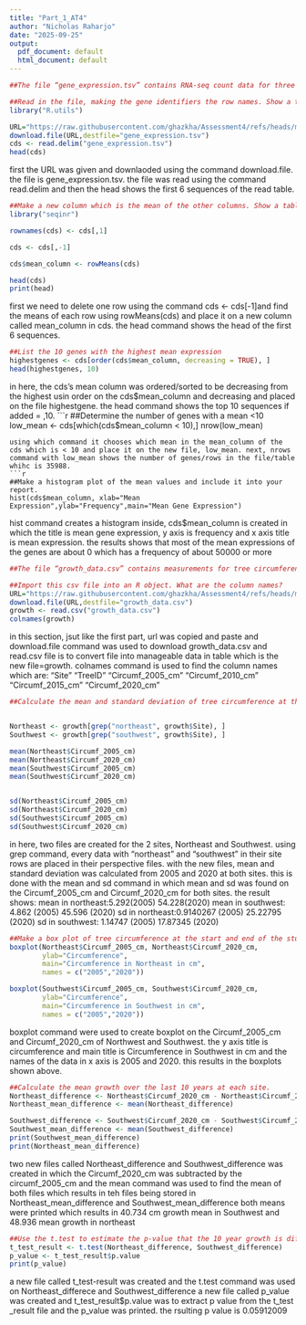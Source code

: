 ```yaml
---
title: "Part_1_AT4"
author: "Nicholas Raharjo"
date: "2025-09-25"
output:
  pdf_document: default
  html_document: default
---
```


```r
##The file “gene_expression.tsv” contains RNA-seq count data for three samples of interest.

##Read in the file, making the gene identifiers the row names. Show a table of values for the first six genes.
library("R.utils")

URL="https://raw.githubusercontent.com/ghazkha/Assessment4/refs/heads/main/gene_expression.tsv"
download.file(URL,destfile="gene_expression.tsv")
cds <- read.delim("gene_expression.tsv")
head(cds)

```

first the URL was given and downlaoded using the command download.file. the file is gene_expression.tsv. the file was read using the command read.delim and then the head shows the first 6 sequences of the read table. 

```r
##Make a new column which is the mean of the other columns. Show a table of values for the first six genes.
library("seqinr")

rownames(cds) <- cds[,1]

cds <- cds[,-1]

cds$mean_column <- rowMeans(cds)

head(cds)
print(head)
```
first we need to delete one row using the command cds <- cds[-1]and find the means of each row using rowMeans(cds) and place it on a new column called mean_column in cds. the head command shows the head of the first 6 sequences. 

```r
##List the 10 genes with the highest mean expression
highestgenes <- cds[order(cds$mean_column, decreasing = TRUE), ]
head(highestgenes, 10)
```
in here, the cds's mean column was ordered/sorted to be decreasing from the highest usin order on the cds$mean_column and decreasing and placed on the file highestgene. the head command shows the top 10 sequences if added = ,10.  
```r
##Determine the number of genes with a mean <10
low_mean <- cds[which(cds$mean_column < 10),]
nrow(low_mean)
```
using which command it chooses which mean in the mean_column of the cds which is < 10 and place it on the new file, low_mean. next, nrows command with low_mean shows the number of genes/rows in the file/table whihc is 35988. 
```r
##Make a histogram plot of the mean values and include it into your report.
hist(cds$mean_column, xlab="Mean Expression",ylab="Frequency",main="Mean Gene Expression")

```

hist command creates a histogram inside, cds$mean_column is created in which the title is mean gene expression, y axis is frequency and x axis title is mean expression. the results shows that most of the mean expressions of the genes are about 0 which has a frequency of about 50000 or more
```r
##The file “growth_data.csv” contains measurements for tree circumference growing at two sites, control site and treatment site which were planted 20 years ago.

##Import this csv file into an R object. What are the column names?
URL="https://raw.githubusercontent.com/ghazkha/Assessment4/refs/heads/main/growth_data.csv"
download.file(URL,destfile="growth_data.csv")
growth <- read.csv("growth_data.csv")
colnames(growth)
```
in this section, jsut like the first part, url was copied and paste and download.file command was used to download growth_data.csv and read.csv file is to convert file into manageable data in table which is the new file=growth. colnames command is used to find the column names which are:  "Site"            "TreeID"          "Circumf_2005_cm" "Circumf_2010_cm" "Circumf_2015_cm" "Circumf_2020_cm"
```r
##Calculate the mean and standard deviation of tree circumference at the start and end of the study at both sites.


Northeast <- growth[grep("northeast", growth$Site), ]
Southwest <- growth[grep("southwest", growth$Site), ]

mean(Northeast$Circumf_2005_cm)
mean(Northeast$Circumf_2020_cm)
mean(Southwest$Circumf_2005_cm)
mean(Southwest$Circumf_2020_cm)


sd(Northeast$Circumf_2005_cm)
sd(Northeast$Circumf_2020_cm)
sd(Southwest$Circumf_2005_cm)
sd(Southwest$Circumf_2020_cm)

```
in here, two files are created for the 2 sites, Northeast and Southwest. using grep command, every data with "northeast" and "southwest" in their site rows are placed in their perspective files. 
with the new files, mean and standard deviation was calculated from 2005 and 2020 at both sites. this is done with the mean and sd command in which mean and sd was found on the Circumf_2005_cm and Circumf_2020_cm for both sites. the result shows: 
mean in northeast:5.292(2005) 54.228(2020)
mean in southwest: 4.862 (2005) 45.596 (2020)
sd in northeast:0.9140267 (2005) 25.22795 (2020) 
sd in southwest: 1.14747 (2005) 17.87345 (2020)
```r
##Make a box plot of tree circumference at the start and end of the study at both sites.
boxplot(Northeast$Circumf_2005_cm, Northeast$Circumf_2020_cm,
        ylab="Circumference",
        main="Circumference in Northeast in cm",
        names = c("2005","2020"))

boxplot(Southwest$Circumf_2005_cm, Southwest$Circumf_2020_cm,
        ylab="Circumference",
        main="Circumference in Southwest in cm",
        names = c("2005","2020"))
```
boxplot command were used to create boxplot on the Circumf_2005_cm and Circumf_2020_cm of Northwest and Southwest.  the y axis title is circumference and main title is Circumference in Southwest in cm and the names of the data in x axis is 2005 and 2020. this results in the boxplots shown above. 
```r
##Calculate the mean growth over the last 10 years at each site.
Northeast_difference <- Northeast$Circumf_2020_cm - Northeast$Circumf_2005_cm
Northeast_mean_difference <- mean(Northeast_difference)

Southwest_difference <- Southwest$Circumf_2020_cm - Southwest$Circumf_2005_cm
Southwest_mean_difference <- mean(Southwest_difference)
print(Southwest_mean_difference) 
print(Northeast_mean_difference)
```
two new files called Northeast_difference and Southwest_difference was created in which the Circumf_2020_cm was subtracted by the circumf_2005_cm and the mean command was used to find the mean of both files which results in teh files being stored in Northeast_mean_difference and Southwest_mean_difference
both means were printed which results in 40.734 cm growth mean in Southwest and 48.936 mean growth in northeast
```r
##Use the t.test to estimate the p-value that the 10 year growth is different at the two sites.
t_test_result <- t.test(Northeast_difference, Southwest_difference)
p_value <- t_test_result$p.value
print(p_value)

```
a new file called t_test-result was created and the t.test command was used on Northeast_differece and Southwest_difference
a new file called p_value was created and t_test_result$p.value was to extract p value from the t_test _result file and the p_value was printed. the rsulting p value is 0.05912009
